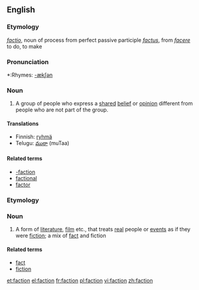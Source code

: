 ==English==
===Etymology===
{{L.}} ''[[factio]]'', noun of process from perfect passive participle ''[[factus]]'', from ''[[facere]]'' to do, to make

===Pronunciation===
*:Rhymes: [[Rhymes:English:-ækʃən|-ækʃən]]

===Noun===
{{wikipedia}}
{{en-noun-reg}}

# A group of people who express a [[shared]] [[belief]] or [[opinion]] different from people who are not part of the group.

====Translations====
*Finnish: [[ryhmä]]
*Telugu: [[ముఠా]] (muTaa)

====Related terms====
*[[-faction]]
*[[factional]]
*[[factor]]

===Etymology===
{{blend|fact|fiction}}

===Noun===
{{en-noun-reg}}

# A form of [[literature]], [[film]] etc., that treats [[real]] people or [[event]]s as if they were [[fiction]]; a mix of [[fact]] and fiction

====Related terms====
*[[fact]]
*[[fiction]]

[[et:faction]]
[[el:faction]]
[[fr:faction]]
[[pl:faction]]
[[vi:faction]]
[[zh:faction]]